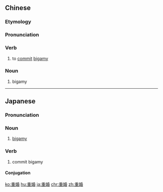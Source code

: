 ==Chinese==
{{zh-forms}}

===Etymology===
{{zh-compound|重|婚|again; once more|to marry}}

===Pronunciation===
{{zh-pron
|m=chónghūn
|c=cung4 fan1
|mn=tiōng-hun
|cat=v,n
}}

===Verb===
{{zh-verb}}

# to [[commit]] [[bigamy]]

===Noun===
{{zh-noun}}

# bigamy

----

==Japanese==
{{ja-kanjitab|じゅう|こん|yomi=on}}

===Pronunciation===
{{ja-pron|じゅうこん|y=on}}

===Noun===
{{ja-noun|じゅうこん}}

# [[bigamy]]

===Verb===
{{ja-verb-suru|tr=intrans|じゅうこん}}

# commit bigamy

====Conjugation====
{{ja-suru|じゅうこん}}

[[ko:重婚]]
[[hu:重婚]]
[[ja:重婚]]
[[chr:重婚]]
[[zh:重婚]]